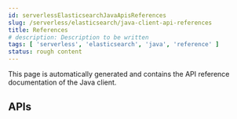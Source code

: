```yaml
---
id: serverlessElasticsearchJavaApisReferences
slug: /serverless/elasticsearch/java-client-api-references
title: References
# description: Description to be written
tags: [ 'serverless', 'elasticsearch', 'java', 'reference' ]
status: rough content
---
```



<RoughContent />

This page is automatically generated and contains the API reference 
documentation of the Java client.

## APIs